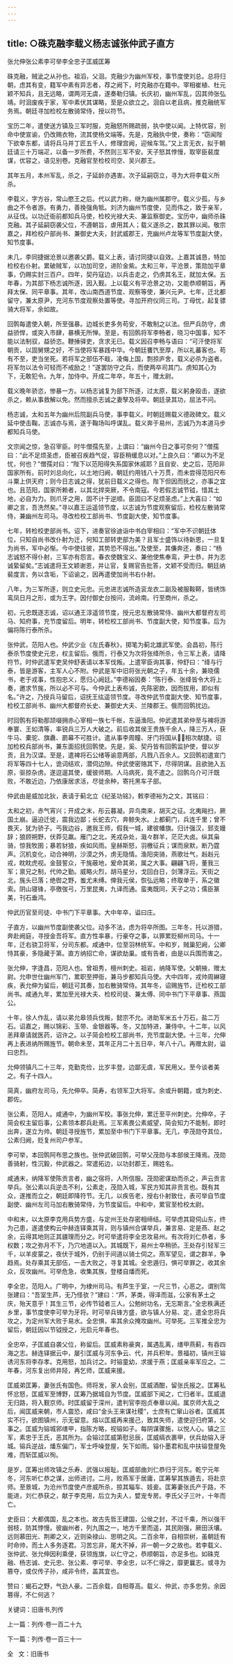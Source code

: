 ```yaml
---
---
---
```

title: ○硃克融李载义杨志诚张仲武子直方
---

张允伸张公素李可举李全忠子匡威匡筹

硃克融，贼泚之从孙也。祖滔，父洄。克融少为幽州军校，事节度使刘总。总将归朝，虑其有变，籍军中素有异志者，荐之阙下，时克融亦在籍中。宰相崔植、杜元颖不知兵，且无远略，谓两河无虞，遂奏勒归镇。长庆初，幽州军乱，囚其帅张弘靖。时洄废疾于家，军中素伏其谋略，至是众欲立之。洄自以老且病，推克融统军务焉。朝廷寻加检校左散骑常侍，授以符节。

宝历二年，遣使送方镇及三军时服，克融怒所赐疏弱，执中使以闻。上特优容，别命中使宣谕，仍改赐衣物，流其使杨文端等。先是，克融执中使，奏称：“窃闻陛下欲幸东都，请将兵马并丁匠五千人，修理宫阙，迎候车驾。”又上言无衣，拟于朝廷请三十万端疋，以备一岁所费，不然则三军不安。天子怒其悖慢，取宰臣裴度谋，优容之，语见别卷。克融官至检校司空、吴兴郡王。

其年五月，本州军乱，杀之，子延龄亦遇害。次子延嗣窃立，寻为大将李载义所杀。

李载义，字方谷，常山愍王之后。代以武力称，继为幽州属郡守。载义少孤，与乡曲之不令者游。有勇力，善挽强角牴。刘济为幽州节度使，见而伟之，致于亲军，从征伐。以功迁衙前都知兵马使，检校光禄大夫、兼监察御史。宝历中，幽师杀硃克融。其子延嗣窃袭父位，不遵朝旨，虐用其人；载义遂杀之，数其罪以闻。敬宗嘉之，拜检校户部尚书、兼御史大夫，封武威郡王，充幽州卢龙等军节度副大使，知节度事。

未几，李同捷据沧景以邀袭父爵。载义上表，请讨同捷以自效。上嘉其诚恳，特加检校右仆射。累破贼军，以功加司空，进阶金紫。太和三年，平沧景，策勋加平章事，仍赐实封三百户。四年，契丹寇边，以兵击走之，仍虏其名王，就加太保。五年春，为其部下杨志诚所逐，因入觐。上以载义有平沧景之功，又能恭顺朝旨，再拜太保、同平章事。其年，改山南西道节度、观察等使，兼兴元尹。七年，迁北都留守，兼太原尹，充河东节度观察处置等使。寻加开府仪同三司。丁母忧，起复骠骑大将军，余如故。

回鹘每遣使入朝，所至强暴。边城长吏多务苟安，不敢制之以法。但严兵防守，虏益骄悍，或突入市肆，暴横无所惮。至是，有回鹘将军李畅者，晓习中国事，知不能以法制驭，益骄恣。鞭捶驿吏，贪求无已。载义因召李畅与语曰：“可汗使将军朝贡，以固舅甥之好，不当使将军暴践中华。今朝廷饔饩至厚，所以礼蕃客也。苟有不至，吏当坐死。若将军之部伍不戢，凌侮上国，剽掠庐舍，载义必杀为盗者。将军勿以法令可轻而不戒励之！”遂罢防守之兵，而使两卒司其门。虏知其心为下，无敢犯令。九年，加侍中。开成二年卒，年五十，赠太尉。

载义晚年骄恣，惨暴一方。以杨志诚复为部下所逐，过太原，载义躬身殴击，遂欲杀之，赖从事救解以免。然而擅杀志诚之妻孥及将卒。朝廷录其功，屈法不问。

杨志诚，太和五年为幽州后院副兵马使，事李载义。时朝廷赐载义德政碑文。载义延中使击鞠，志诚亦与焉，遂于鞠场叫呼谋乱。载义奔于易州，志诚乃为本道马步都知兵马使。

文宗闻之惊，急召宰臣。时牛僧孺先至，上谓曰：“幽州今日之事可奈何？”僧孺曰：“此不足烦圣虑，臣被召疾趋气促，容臣稍缓息以对。”上良久曰：“卿以为不足忧，何也？”僧孺对曰：“陛下以范阳得失系国家休戚耶？且自安、史之后，范阳非国家所有。前时刘总向化，以土地归阙，朝廷约用钱八十万贯，而未尝得范阳尺布斗粟上供天府；则今日志诚之得，犹前日载义之得也。陛下但因而抚之，亦事之宜也。且范阳，国家所赖者，以其北捍突厥，不令南寇。今若假志诚节钺，惜其土地，必自为力。则爪牙之用，固不计于逆顺。臣固曰不足烦圣虑。”上大喜曰：“如卿之言，吾洗然矣。”寻以嘉王运遥领节度，以志诚为节度观察留后，检校左散骑常侍，兼幽州左司马。寻改检校工部尚书、节度副大使，知节度事。

七年，转检校吏部尚书。诏下，进奏官徐迪诣中书白宰相曰：“军中不识朝廷体位，只知自尚书改仆射为迁，何知工部转吏部为美？且军士盛饰以待新恩，一旦复为尚书，军中必惭。今中使往彼，其势恐不得出。”及使至，其傔奔还，奏曰：“杨志诚怒不得仆射，三军亦有怨言。春衣使魏宝义、兼他使焦奉鸾，尹士恭，并为志诚絷留矣。”志诚遣将王文颖谢恩，并让官，复赐官告批答，文颖不受而归。朝廷纳裴度言，务以含垢，下诏谕之，因再遣使加尚书右仆射。

八年，为三军所逐，则立史元忠。元忠进志诚所造衮龙衣二副及被服鞍鞯，皆绣饰鸾凤日月之形，或为王字。因付御史台按问，流岭南。行至商州，杀之。

初，元忠既逐志诚，诏以通王淳遥领节度，授元忠左散骑常侍、幽州大都督府左司马、知府事，充节度留后。明年，转检校工部尚书、节度副大使，知节度事。后为偏将陈行泰所杀。

张仲武，范阳人也。仲武少业《左氏春秋》，掷笔为蓟北雄武军使。会昌初，陈行泰杀节度使史元忠，权主留后。俄而，行泰又为次将张绛所杀，令三军上表，请降符节。时仲武遣军吏吴仲舒表请以本军伐叛。上遣宰臣询其事，仲舒曰：“绛与行泰，皆是游客，主军人心不附。仲武是军中旧将张光朝之子，年五十余，兼晓儒书，老于戎事，性抱忠义，愿归心阙廷。”李德裕因奏：“陈行泰、张绛皆令大将上奏，邀求节旄，所以必不可与。今仲武上表布诚，先陈密款，因而拔用，即似有名。”许之，乃授兵马留后，诏抚王纮遥领节度。寻改仲武节度副大使、知节度事，检校工部尚书、幽州大都督府长史、兼御史大夫、兰陵郡王。俄而回鹘扰边。

时回鹘有将勒那颉啜拥赤心宰相一族七千帐，东逼渔阳。仲武遣其弟仲至与裨将游奉寰、王如清等，率锐兵三万人大破之。前后收其侯王贵族千余人，降三万人，获牛马、橐驼、旗纛、罽幕不可胜计。遣从事李周瞳、牙门将国从，相次献捷。诏加检校兵部尚书，兼东面招抚回鹘使。先是，奚、契丹皆有回鹘监护使，督以岁贡，且为汉谍。至是，遣裨将石公绪等谕意两部，凡戮八百余人。又回鹘初遣宣门将军等四十七人，诡词结欢，潜伺边隙。仲武使密赂其下，尽得阴谋。且欲驰入五原，驱掠杂虏。遂逗遛其使，缓彼师期。人马病死，竟不遣之。回鹘乌介可汗既败，不敢近边，乃依康居求活，尽徙余种，寄托黑车子部。

仲武由是威加北狄，表请于蓟北立《纪圣功铭》，敕李德裕为之文，其铭曰：

太和之初，赤气宵兴；开成之末，彤云暮凝。异鸟南来，胡灭之征。北夷飚扫，厥国土崩。逼迫迁徙，震我边鄙；长蛇去穴，奔鲸失水。上都蓟门，兵连千里；曾不畏天，犹为骄子。丐我边谷，邀我王师，假我一城，建彼幡旗。归计强汉，郅支嫚辞；狼顾朔野，伏莽见羸。雁门之北，羌戎杂处，濈々群羊，茫茫大卤。纵其枭骑，惊我牧圉；暴若豺狼，疾如风雨。皇赫斯怒，羽檄征兵；谋而泉默，断乃霆声。沉机变化，动合神明，沙漠之外，虏无隐情。渔阳突骑，燕歌壮气，赳赳元戎，眈眈虎视。金鼓誓众，干旄蔽地，爰命其弟，属之大事。翩翩飞将，董我三军；禀兄之制，代帅之勤。威略火烈，胡马星分，戈回白日，剑薄浮云。天街之北，旄头已落；绝辔之野，蚩尤未缚。俾我元侯，恢弘远略；终取单于，系之徽索。阴山寝锋，亭徼弢弓，万里昆夷，九译而通。蛮夷既同，天子之功；儒臣篆美，刊石垂鸿。

仲武历官至司徒、中书门下平章事。大中年卒，谥曰庄。

子直方，以幽州节度副使袭父位。动多不法，虑为将卒所图。三年冬，托以游猎，奔赴阙庭，寻授金吾将军。直方性率暴，行豪夺之事，以罪累贬柳州司马。十一年，迁右骁卫将军，分司东都。咸通中，位至羽林统军。中和岁，贼巢犯阙，公卿恃其豪，多隐藏于第。直方纳招亡命，谋欲劫巢。或有告者，由是以兵围而害之。

张允伸，字逢昌，范阳人也。曾祖秀，檀州刺史。祖岩，纳降军使。父朝掖，赠太尉。允申世仕幽州军门，累职至押衙，兼马步都知兵马使。大中四年，戎帅周綝寝疾，表允伸为留后，朝廷可其奏，加右散骑常侍。其年冬，诏赐旌节，迁检校工部尚书。咸通九年，累加至光禄大夫、检校司徒、兼太傅、同中书门下平章事、燕国公。

十年，徐人作乱，请以弟允皋领兵伐叛，懿宗不允。进助军米五十万石，盐二万石。诏嘉之，赐以锦彩、玉带、金银器等。冬，又加特进，兼侍中。十二年，以风恙拜章请就医药，诏许之。以子简会检校工部尚书，充节度副大使。十三年，允伸再上表进纳所赐旌节。朝命未至，其年正月二十五日卒，年八十八。再赠太尉，谥曰忠烈。

允伸领镇凡二十三年，克勤克俭，比岁丰登。边鄙无虞，军民用乂。至今谈者美之。有子十四人。

简真，幽府左司马，先允伸卒。简寿，右领军卫大将军。余或升朝籍，或为刺史、郡佐。

张公素，范阳人。咸通中，为幽州军校。事张允伸，累迁至平州刺史。允伸卒，子简会权主留后事，公素领本郡兵赴焉。三军素畏公素威望，简会知力不能制，即时出奔，遂立为帅。朝廷寻授旌节，累加至中书门下平章事。无几，李茂勋夺其位，公素归阙，贬复州司户参军。

李可举，本回鹘阿布思之族也。张仲武破回鹘，可举父茂勋与本部侯王降焉。茂勋善骑射，性沉毅，仲武器之。常遣拓边，以功封郡王，赐姓名。

咸通末，纳降军使陈贡言者，幽之宿将，人所信服。茂勋密谋劫而杀之，声云贡言举兵。张公素以兵逆击不利，公素走，茂勋入城，军民方知其非贡言也。既有其众，遂推而立之，朝廷即降符节。无几，以疾告老，授右仆射致仕，表可举自节度副使、幽州左司马加右散骑常侍，为节度留后。中和中，累官至检校太尉。

中和末，以太原李克用兵势方盛，与定州王处存密相缔结。可举虑其窥伺山东，终为己患，遂遣使构云中赫连铎乘其背，则与镇州合谋举兵，兼言易、定是燕、赵之余，云得其地则正其疆理而分之。时可举遣将李全忠攻易州。有次将刘仁恭者，多权数；攻之弥月不下，乃穴地道以入。其城既下，易州士卒稍骄。王处存引轻军三千，以羊皮蒙之，夜伏于城外，仍别于间道以骑士伺之。燕军望见，谓之群羊，争趋焉。处存乘其无部伍，一击大败之，寻复其城。全忠遁归，惧可举罪之，收其余众，反攻幽州。可举危急，收集其族，登楼自燔而死。

李全忠，范阳人。广明中，为棣州司马。有芦生于室，一尺三节，心恶之。谓别驾张建曰：“吾室生芦，无乃怪欤？”建曰：“芦，茅类，得泽而滋，公家有茅土之庆，殆天意乎！其生三节，必传节钺者三人。公勉树功名，无忘斯言。”全忠秩满还乡里，事节度使李可举为牙将。时可举兵锋方盛，欲与镇人分易、定，遣全忠将兵攻之，为定州军大败于易水。全忠惧，率其余众掩攻幽州。可举死。三军推全忠为留后，朝廷因以节钺授之，光启元年春也。

全忠卒，子匡威自袭父位，称留后。匡威素称豪爽，属遇乱离，缮甲燕蓟，有吞四海之志。赫连铎据云中，屡引匡威与河东争云、代，并兵积年。景福初，镇州王镕诱河东将李存孝。克用怒，加兵讨之。时镕童幼，求援于燕；匡威亲率军应之。二年春，河东复出师井陉，再乞师，匡威来援。

匡威弟匡筹，妻张氏有国色。师将发，家人会别，匡威酒酣，留张氏报之。匡筹私怀忿怒，匡威军至博野，匡筹乃据城自为节度。匡威部下闻之，亡归者半。匡威退无归路，将入觐京师。时匡威留于深州，遣判官李抱贞奉章以闻。属京师大乱之后，闻匡威来朝，市人震恐，咸曰“金头王来谋社稷”，士庶有亡窜山谷者。匡威其实不行，欲图镇州，示无留意。熔以匡威再来援己，致其失师，遣使迎归府第，父事之。匡威为镕城郛缮甲，指陈方略，视镕如子。每阴谋骤施，以悦人心。镇之三军，素忠于王氏，恶其所为。会镕过匡威第慰忌辰，匡威缟衣裹甲，伏兵劫镕入牙城。镕兵逆战，燔东偏门，军士呼噪登屋，矢下如雨。镕仆墨君和乱中扶镕登屋免难，而斩匡威以徇。

是岁，匡筹出师攻镇之乐寿、武强以报耻。匡威部曲刘仁恭归于河东。乾宁元年冬，河东听仁恭之谋，出师进讨。二月，败燕军于居庸，匡筹挈其族遁去，将赴京师。至景城，为沧州节度使卢彦威所杀，掠其辎车、妓妾。匡筹妻张氏产于路，不能进，刘仁恭获之，献于李克用，后立为夫人，嬖宠专房。李氏父子三叶，十年而亡。

史臣曰：大都偶国，乱之本也。故古先哲王建国，公侯之封，不过千乘，所以强干弱枝，防其悖慢。彼幽州者，列九围之一，地方千里而遥，其民刚强，厥田沃壤。远则慕田光、荆卿之义，近则染禄山、思明之风。二百余年，自相崇树，虽朝廷有时命帅，而土人多务逐君。习苦忘非，尾大不掉，非一朝一夕之故也。若李载义、张仲武、张允伸因利乘便，获领旌旗，以仁守之，恭顺朝旨，亦足多也。如硃克融、杨志诚、史元忠、张公素、李可举、李全忠，以不仁得之，靡更曩志。或寻为篡夺，或仅传子孙，咸非令终，盖其宜也。

赞曰：蝎石之野，气劲人豪。二百余载，自相尊高。载义、仲武，亦多忠劳。余因篡得，不仁何逃？

关键词：旧唐书,列传

上一篇：列传·卷一百二十九

下一篇：列传·卷一百三十一

全   文：旧唐书

